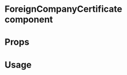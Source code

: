 
<Meta title="MDX|ForeignCompanyCertificate" component={ForeignCompanyCertificate} />

# ForeignCompanyCertificate component

<Description of={ForeignCompanyCertificate} />

# Props

<Props of={ForeignCompanyCertificate} />

# Usage

<Preview withSource>
  <Story name="basic sample">
    <ForeignCompanyCertificate
      document={object("document", foreignCompanyCertificate)}
      handleObfuscation={action("handleObfuscation")}
    />
  </Story>
</Preview>
